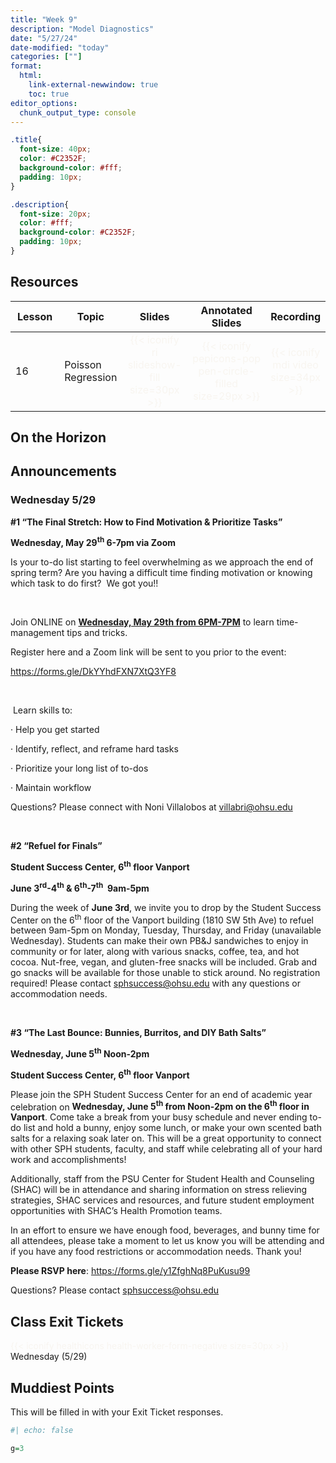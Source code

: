 ```yaml
---
title: "Week 9"
description: "Model Diagnostics"
date: "5/27/24"
date-modified: "today"
categories: [""]
format: 
  html:
    link-external-newwindow: true
    toc: true
editor_options: 
  chunk_output_type: console
---
```


```css
.title{
  font-size: 40px;
  color: #C2352F;
  background-color: #fff;
  padding: 10px;
}

.description{
  font-size: 20px;
  color: #fff;
  background-color: #C2352F;
  padding: 10px;
}
```

## Resources

| Lesson | Topic              |                                Slides                                 |                                  Annotated Slides                                  |                           Recording                           |
|------------|------------|:--------------:|:------------------:|:------------:|
| 16     | Poisson Regression | [{{< iconify ri slideshow-fill size=30px >}}]{style="color:#f8f5f0;"} | [{{< iconify pepicons-pop pen-circle-filled size=29px >}}]{style="color:#f8f5f0;"} | [{{< iconify mdi video size=34px >}}]{style="color:#f8f5f0;"} |

## On the Horizon

## Announcements

### Wednesday 5/29

**#1 “The Final Stretch: How to Find Motivation & Prioritize Tasks”**

**Wednesday, May 29^th^ 6-7pm via Zoom**

Is your to-do list starting to feel overwhelming as we approach the end of spring term? Are you having a difficult time finding motivation or knowing which task to do first?  We got you!! 

 

Join ONLINE on [**Wednesday, May 29th from 6PM-7PM**]{.underline} to learn time-management tips and tricks.  

Register here and a Zoom link will be sent to you prior to the event:  

[https://forms.gle/DkYYhdFXN7XtQ3YF8](https://urldefense.com/v3/__https:/forms.gle/DkYYhdFXN7XtQ3YF8__;!!Mi0JBg!O3aH8xf0FmywAbLS4xx0ioLjMcOygWvFrWb3Ft6hXlx0CYDEKDfa08fGJ-cG8O73ciewShoBUnJLLGM$ "https://urldefense.com/v3/__https:/forms.gle/DkYYhdFXN7XtQ3YF8__;!!Mi0JBg!O3aH8xf0FmywAbLS4xx0ioLjMcOygWvFrWb3Ft6hXlx0CYDEKDfa08fGJ-cG8O73ciewShoBUnJLLGM$") 

 

 Learn skills to: 

· Help you get started 

· Identify, reflect, and reframe hard tasks 

· Prioritize your long list of to-dos

· Maintain workflow    

Questions? Please connect with Noni Villalobos at [villabri\@ohsu.edu](mailto:villabri@ohsu.edu "mailto:villabri@ohsu.edu")

 

**#2 “Refuel for Finals”**

**Student Success Center, 6^th^ floor Vanport**

**June 3^rd^-4^th^ & 6^th^-7^th^  9am-5pm**

During the week of **June 3rd**, we invite you to drop by the Student Success Center on the 6^th^ floor of the Vanport building (1810 SW 5th Ave) to refuel between 9am-5pm on Monday, Tuesday, Thursday, and Friday (unavailable Wednesday). Students can make their own PB&J sandwiches to enjoy in community or for later, along with various snacks, coffee, tea, and hot cocoa. Nut-free, vegan, and gluten-free snacks will be included. Grab and go snacks will be available for those unable to stick around. No registration required! Please contact [sphsuccess\@ohsu.edu](mailto:sphsuccess@ohsu.edu "mailto:sphsuccess@ohsu.edu") with any questions or accommodation needs.

 

**#3 “The Last Bounce: Bunnies, Burritos, and DIY Bath Salts”**

**Wednesday, June 5^th^ Noon-2pm**

**Student Success Center, 6^th^ floor Vanport**

Please join the SPH Student Success Center for an end of academic year celebration on **Wednesday, June 5^th^ from Noon-2pm on the 6^th^ floor in Vanport**. Come take a break from your busy schedule and never ending to-do list and hold a bunny, enjoy some lunch, or make your own scented bath salts for a relaxing soak later on. This will be a great opportunity to connect with other SPH students, faculty, and staff while celebrating all of your hard work and accomplishments!

Additionally, staff from the PSU Center for Student Health and Counseling (SHAC) will be in attendance and sharing information on stress relieving strategies, SHAC services and resources, and future student employment opportunities with SHAC’s Health Promotion teams.

In an effort to ensure we have enough food, beverages, and bunny time for all attendees, please take a moment to let us know you will be attending and if you have any food restrictions or accommodation needs. Thank you!

**Please RSVP here**: [https://forms.gle/y1ZfghNq8PuKusu99](http://click.send.ohsu.edu/?qs=3fcd878bdb676906310dbf3a7f6e55fe45882ac5ac08aa70bd20c11f0036a781377f8b086ad6617eb06ce2c30deea2aa6e24b16698fe86a5 "http://click.send.ohsu.edu/?qs=3fcd878bdb676906310dbf3a7f6e55fe45882ac5ac08aa70bd20c11f0036a781377f8b086ad6617eb06ce2c30deea2aa6e24b16698fe86a5")

Questions? Please contact [sphsuccess\@ohsu.edu](mailto:sphsuccess@ohsu.edu "mailto:sphsuccess@ohsu.edu") 

## Class Exit Tickets

[{{< iconify healthicons health-worker-form-negative size=30px >}}]{style="color:#f8f5f0;"} Wednesday (5/29)

## Muddiest Points

This will be filled in with your Exit Ticket responses.

```r
#| echo: false

g=3
```
